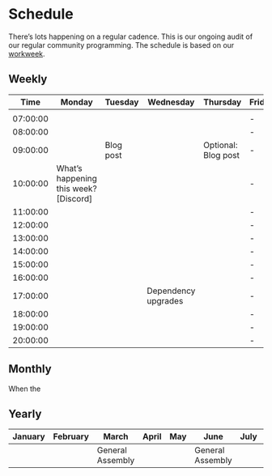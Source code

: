 # Schedule

There's lots happening on a regular cadence. This is our ongoing audit of our regular community programming. The schedule is based on our [workweek](./workweek.qmd).

## Weekly

| Time     | Monday                                | Tuesday   | Wednesday           | Thursday            | Friday | Saturday | Sunday |
| -------- | ------------------------------------- | --------- | ------------------- | ------------------- | ------ | -------- | ------ |
|          |                                       |           |                     |                     |        |          |        |
| 07:00:00 |                                       |           |                     |                     | -      | -        | -      |
| 08:00:00 |                                       |           |                     |                     | -      | -        | -      |
| 09:00:00 |                                       | Blog post |                     | Optional: Blog post | -      | -        | -      |
| 10:00:00 | What's happening this week? [Discord] |           |                     |                     | -      | -        | -      |
| 11:00:00 |                                       |           |                     |                     | -      | -        | -      |
| 12:00:00 |                                       |           |                     |                     | -      | -        | -      |
| 13:00:00 |                                       |           |                     |                     | -      | -        | -      |
| 14:00:00 |                                       |           |                     |                     | -      | -        | -      |
| 15:00:00 |                                       |           |                     |                     | -      | -        | -      |
| 16:00:00 |                                       |           |                     |                     | -      | -        | -      |
| 17:00:00 |                                       |           | Dependency upgrades |                     | -      | -        | -      |
| 18:00:00 |                                       |           |                     |                     | -      | -        | -      |
| 19:00:00 |                                       |           |                     |                     | -      | -        | -      |
| 20:00:00 |                                       |           |                     |                     | -      | -        | -      |

## Monthly

When the 

## Yearly

| January | February | March            | April | May | June             | July | August | September        | October | November | December         |
| ------- | -------- | ---------------- | ----- | --- | ---------------- | ---- | ------ | ---------------- | ------- | -------- | ---------------- |
|         |          | General Assembly |       |     | General Assembly |      |        | General Assembly |         |          | General Assembly |
